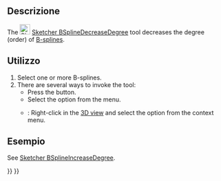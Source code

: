 <languages/>

{{Docnav/it
|[[Sketcher_BSplineIncreaseDegree/it|Aumenta il grado della B-spline]]
|[[Sketcher_BSplineIncreaseKnotMultiplicity/it|Aumenta la molteplicità di nodo]]
|[[Sketcher_Workbench/it|Sketcher]]
|IconL=Sketcher_BSplineIncreaseDegree.svg
|IconR=Sketcher_BSplineIncreaseKnotMultiplicity.svg
|IconC=Workbench_Sketcher.svg
}}

{{GuiCommand/it
|Name=Sketcher BSplineDecreaseDegree
|Name/it=Diminuisci il grado della B-spline
|MenuLocation=Schizzo → Strumenti Sketcher B-spline → Diminuisci il grado della B-spline
|Workbenches=[[Sketcher_Workbench/it|Sketcher]]
|Version=0.19
|SeeAlso=[[Sketcher_BSplineIncreaseDegree/it|Sketcher BSplineIncreaseDegree]]
}}

<span id="Description"></span>
==Descrizione==

The [[Image:Sketcher_BSplineDecreaseDegree.svg|24px]] [[Sketcher_BSplineDecreaseDegree|Sketcher BSplineDecreaseDegree]]  tool decreases the degree (order) of [[B-Splines|B-splines]].

<span id="Usage"></span>
==Utilizzo==

# Select one or more B-splines.
# There are several ways to invoke the tool:
#* Press the {{Button|[[Image:Sketcher_BSplineDecreaseDegree.svg|16px]] [[Sketcher_BSplineDecreaseDegree|Decrease B-spline degree]]}} button.
#* Select the {{MenuCommand|Sketch → Sketcher B-spline tools → [[Image:Sketcher_BSplineDecreaseDegree.svg|16px]] Decrease B-spline degree}} option from the menu.
#* {{Version|1.0}}: Right-click in the [[3D_view|3D view]] and select the {{MenuCommand|[[Image:Sketcher_BSplineDecreaseDegree.svg|16px]] Decrease B-spline degree}} option from the context menu.

<span id="Example"></span>
==Esempio==

See [[Sketcher_BSplineIncreaseDegree#Example|Sketcher BSplineIncreaseDegree]].


{{Docnav/it
|[[Sketcher_BSplineIncreaseDegree/it|Aumenta il grado della B-spline]]
|[[Sketcher_BSplineIncreaseKnotMultiplicity/it|Aumenta la molteplicità di nodo]]
|[[Sketcher_Workbench/it|Sketcher]]
|IconL=Sketcher_BSplineIncreaseDegree.svg
|IconR=Sketcher_BSplineIncreaseKnotMultiplicity.svg
|IconC=Workbench_Sketcher.svg
}}

{{Sketcher Tools navi{{#translation:}}}}
{{Userdocnavi{{#translation:}}}}
